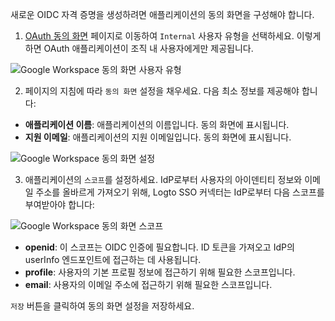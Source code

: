 
새로운 OIDC 자격 증명을 생성하려면 애플리케이션의 동의 화면을 구성해야 합니다.

1. [OAuth 동의 화면](https://console.cloud.google.com/apis/credentials/consent) 페이지로 이동하여 `Internal` 사용자 유형을 선택하세요. 이렇게 하면 OAuth 애플리케이션이 조직 내 사용자에게만 제공됩니다.

<img src={googleWorkspaceConsentScreenUserTypeImage} alt="Google Workspace 동의 화면 사용자 유형" />

2. 페이지의 지침에 따라 `동의 화면` 설정을 채우세요. 다음 최소 정보를 제공해야 합니다:

- **애플리케이션 이름**: 애플리케이션의 이름입니다. 동의 화면에 표시됩니다.
- **지원 이메일**: 애플리케이션의 지원 이메일입니다. 동의 화면에 표시됩니다.

<img src={googleWorkspaceConsentScreenSettingsImage} alt="Google Workspace 동의 화면 설정" />

3. 애플리케이션의 `스코프`를 설정하세요. IdP로부터 사용자의 아이덴티티 정보와 이메일 주소를 올바르게 가져오기 위해, Logto SSO 커넥터는 IdP로부터 다음 스코프를 부여받아야 합니다:

<img src={googleWorkspaceConsentScreenScopesImage} alt="Google Workspace 동의 화면 스코프" />

- **openid**: 이 스코프는 OIDC 인증에 필요합니다. ID 토큰을 가져오고 IdP의 userInfo 엔드포인트에 접근하는 데 사용됩니다.
- **profile**: 사용자의 기본 프로필 정보에 접근하기 위해 필요한 스코프입니다.
- **email**: 사용자의 이메일 주소에 접근하기 위해 필요한 스코프입니다.

`저장` 버튼을 클릭하여 동의 화면 설정을 저장하세요.
